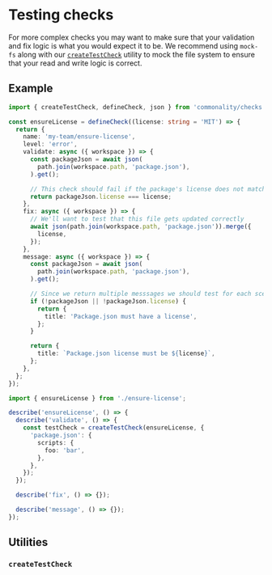 # Testing checks

For more complex checks you may want to make sure that your validation
and fix logic is what you would expect it to be. We recommend using
`mock-fs` along with our [`createTestCheck`](#createtestcheck) utility to mock the file system to ensure that your read and write
logic is correct.

## Example

```ts filename="packages/checks/ensure-license.ts"
import { createTestCheck, defineCheck, json } from 'commonality/checks';

const ensureLicense = defineCheck((license: string = 'MIT') => {
  return {
    name: 'my-team/ensure-license',
    level: 'error',
    validate: async ({ workspace }) => {
      const packageJson = await json(
        path.join(workspace.path, 'package.json'),
      ).get();

      // This check should fail if the package's license does not match the one we specified
      return packageJson.license === license;
    },
    fix: async ({ workspace }) => {
      // We'll want to test that this file gets updated correctly
      await json(path.join(workspace.path, 'package.json')).merge({
        license,
      });
    },
    message: async ({ workspace }) => {
      const packageJson = await json(
        path.join(workspace.path, 'package.json'),
      ).get();

      // Since we return multiple messsages we should test for each scenario
      if (!packageJson || !packageJson.license) {
        return {
          title: 'Package.json must have a license',
        };
      }

      return {
        title: `Package.json license must be ${license}`,
      };
    },
  };
});
```

```ts filename="packages/checks/ensure-license.test.ts"
import { ensureLicense } from './ensure-license';

describe('ensureLicense', () => {
  describe('validate', () => {
    const testCheck = createTestCheck(ensureLicense, {
      'package.json': {
        scripts: {
          foo: 'bar',
        },
      },
    });
  });

  describe('fix', () => {});

  describe('message', () => {});
});
```

## Utilities

### `createTestCheck`
